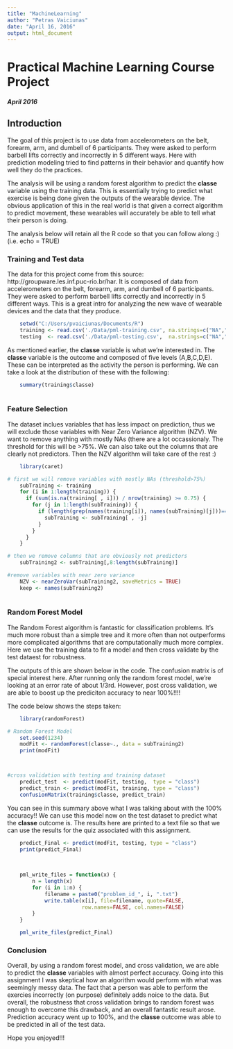 ```yaml
---
title: "MachineLearning"
author: "Petras Vaiciunas"
date: "April 16, 2016"
output: html_document
---
```

# Practical Machine Learning Course Project
##### April 2016


## Introduction

The goal of this project is to use data from accelerometers on the belt, forearm, arm, and dumbell of 6 participants. They were asked to perform barbell lifts correctly and incorrectly in 5 different ways. Here with prediction modeling tried to find patterns in their behavior and quantify how well they do the practices. 


The analysis will be using a random forest algorithm to predict the **classe** variable using the training data. This is essentially trying to predict what exercise is being done given the outputs of the wearable device. The obvious application of this in the real world is that given a correct algorithm to predict movement, these wearables will accurately be able to tell what their person is doing.


The analysis below will retain all the R code so that you can follow along :) (i.e. echo = TRUE)



### Training and Test data

The data for this project come from this source: http://groupware.les.inf.puc-rio.br/har.
It is composed of data from accelerometers on the belt, forearm, arm, and dumbell of 6 participants. They were asked to perform barbell lifts correctly and incorrectly in 5 different ways. This is a great intro for analyzing the new wave of wearable devices and the data that they produce.

```r
    setwd("C:/Users/pvaiciunas/Documents/R")
    training <- read.csv('./Data/pml-training.csv', na.strings=c("NA","#DIV/0!",""))
    testing  <- read.csv('./Data/pml-testing.csv',  na.strings=c("NA","#DIV/0!",""))
```


As mentioned earlier, the **classe** variable is what we're interested in. The **classe** variable is the outcome and composed of five levels (A,B,C,D,E). These can be interpreted as the activity the person is performing. We can take a look at the distribution of these with the following:


```r
    summary(training$classe)
    

```

### Feature Selection

The dataset inclues variables that has less impact on prediction, thus we will exclude those variables with Near Zero Variance algorithm (NZV). We want to remove anything with mostly NAs (there are a lot occassionaly. The threshold for this will be >75%. We can also take out the columns that are clearly not predictors. Then the NZV algorithm will take care of the rest :)


```r
    library(caret)

# first we will remove variables with mostly NAs (threshold>75%)
    subTraining <- training
    for (i in 1:length(training)) {
      if (sum(is.na(training[ , i])) / nrow(training) >= 0.75) {
        for (j in 1:length(subTraining)) {
          if (length(grep(names(training[i]), names(subTraining)[j]))==1) {
            subTraining <- subTraining[ , -j]
          }
        }
      }
    }

# then we remove columns that are obviously not predictors
    subTraining2 <- subTraining[,8:length(subTraining)]

#remove variables with near zero variance
    NZV <- nearZeroVar(subTraining2, saveMetrics = TRUE)
    keep <- names(subTraining2)
    
```


### Random Forest Model

The Random Forest algorithm is fantastic for classification problems. It's much more robust than a simple tree and it more often than not outperforms more complicated algorithms that are computationally much more complex. Here we use the training data to fit a model and then cross validate by the test dataest for robustness.

The outputs of this are shown below in the code. The confusion matrix is of special interest here. After running only the random forest model, we're looking at an error rate of about 1/3rd. However, post cross validation, we are able to boost up the prediciton accuracy to near 100%!!!!

The code below shows the steps taken:


```r
    library(randomForest)

# Random Forest Model
    set.seed(1234)
    modFit <- randomForest(classe~., data = subTraining2)
    print(modFit)



#cross validation with testing and training dataset
    predict_test  <- predict(modFit, testing,  type = "class")
    predict_train <- predict(modFit, training, type = "class")
    confusionMatrix(training$classe, predict_train)


```
    
    
    
You can see in this summary above what I was talking about with the 100% accuracy!!
We can use this model now on the test dataset to predict what the **classe** outcome is.
The results here are printed to a text file so that we can use the results for the quiz 
associated with this assignment. 

```r
    predict_Final <- predict(modFit, testing, type = "class")
    print(predict_Final)

    
    
    pml_write_files = function(x) {
        n = length(x)
        for (i in 1:n) {
            filename = paste0("problem_id_", i, ".txt")
            write.table(x[i], file=filename, quote=FALSE,
                        row.names=FALSE, col.names=FALSE)
        }
    }

    pml_write_files(predict_Final)
```

### Conclusion

Overall, by using a random forest model, and cross validation, we are able to predict the **classe** variables with almost perfect accuracy. Going into this assignment I was skeptical how an algorithm would perform with what was seemingly messy data. The fact that a person was able to perform the exercies incorrectly (on purpose) definitely adds noice to the data. But overall, the robustness that cross validation brings to random forest was enough to overcome this drawback, and an overall fantastic result arose. Prediction accuracy went up to 100%, and the **classe** outcome was able to be predicted in all of the test data. 

Hope you enjoyed!!!
